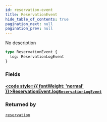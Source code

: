 ```yaml
---
id: reservation-event
title: ReservationEvent
hide_table_of_contents: true
pagination_next: null
pagination_prev: null
---
```








No description

```graphql
type ReservationEvent {
  log: ReservationLogEvent
}
```


### Fields

#### [<code style={{ fontWeight: 'normal' }}>ReservationEvent.<b>log</b></code>](#)<Bullet />[`ReservationLogEvent`](/docs/schemas/arkitekt/objects/reservation-log-event) <Badge class="secondary" text="object"/>
> 
> 



### Returned by

[`reservation`](/docs/schemas/arkitekt/subscriptions/reservation)  <Badge class="secondary" text="subscription"/>



